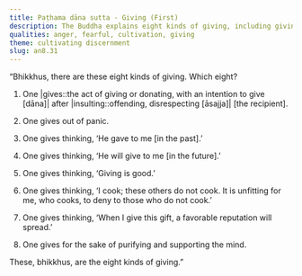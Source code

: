 ```yaml
---
title: Paṭhama dāna sutta - Giving (First)
description: The Buddha explains eight kinds of giving, including giving out of fear, giving to maintain a good reputation, and giving to purify the mind.
qualities: anger, fearful, cultivation, giving
theme: cultivating discernment
slug: an8.31
---
```


“Bhikkhus, there are these eight kinds of giving. Which eight?

1) One |gives::the act of giving or donating, with an intention to give [dāna]| after |insulting::offending, disrespecting [āsajja]| [the recipient].

2) One gives out of panic.

3) One gives thinking, ‘He gave to me [in the past].’

4) One gives thinking, ‘He will give to me [in the future].’

5) One gives thinking, ‘Giving is good.’

6) One gives thinking, ‘I cook; these others do not cook. It is unfitting for me, who cooks, to deny  to those who do not cook.’

7) One gives thinking, ‘When I give this gift, a favorable reputation will spread.’

8) One gives for the sake of purifying and supporting the mind.

These, bhikkhus, are the eight kinds of giving.”